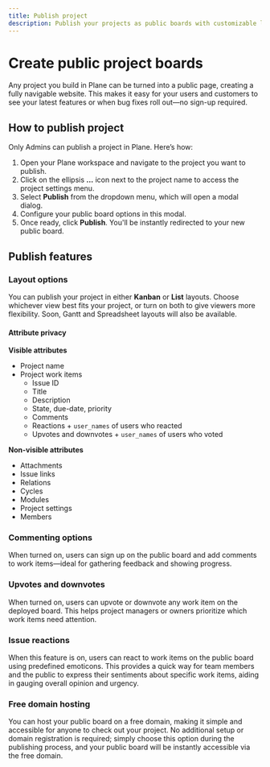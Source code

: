 ```yaml
---
title: Publish project
description: Publish your projects as public boards with customizable layouts, commenting, and voting features. Share your roadmap with zero setup on a free domain.
---
```


# Create public project boards

Any project you build in Plane can be turned into a public page, creating a fully navigable website. This makes it easy for your users and customers to see your latest features or when bug fixes roll out—no sign-up required.

## How to publish project

Only Admins can publish a project in Plane. Here’s how:

1. Open your Plane workspace and navigate to the project you want to publish.
2. Click on the ellipsis **...** icon next to the project name to access the project settings menu.
3. Select **Publish** from the dropdown menu, which will open a modal dialog.
4. Configure your public board options in this modal.
5. Once ready, click **Publish**. You'll be instantly redirected to your new public board.

## Publish features

### Layout options

You can publish your project in either **Kanban** or **List** layouts. Choose whichever view best fits your project, or turn on both to give viewers more flexibility. Soon, Gantt and Spreadsheet layouts will also be available.

#### Attribute privacy

**Visible attributes**

- Project name
- Project work items
  - Issue ID
  - Title
  - Description
  - State, due-date, priority
  - Comments
  - Reactions + `user_names` of users who reacted
  - Upvotes and downvotes + `user_names` of users who voted

**Non-visible attributes**

- Attachments
- Issue links
- Relations
- Cycles
- Modules
- Project settings
- Members

### Commenting options

When turned on, users can sign up on the public board and add comments to work items—ideal for gathering feedback and showing progress.

### Upvotes and downvotes

When turned on, users can upvote or downvote any work item on the deployed board. This helps project managers or owners prioritize which work items need attention.

### Issue reactions

When this feature is on, users can react to work items on the public board using predefined emoticons. This provides a quick way for team members and the public to express their sentiments about specific work items, aiding in gauging overall opinion and urgency.

### Free domain hosting

You can host your public board on a free domain, making it simple and accessible for anyone to check out your project. No additional setup or domain registration is required; simply choose this option during the publishing process, and your public board will be instantly accessible via the free domain.
